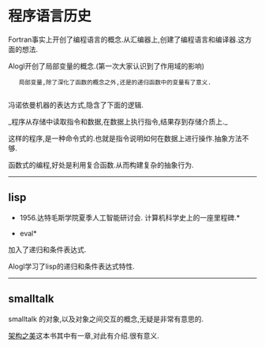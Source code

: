 = 程序语言历史 =

Fortran事实上开创了编程语言的概念.从汇编器上,创建了编程语言和编译器.这方面的想法.

Alogl开创了局部变量的概念.(第一次大家认识到了作用域的影响)

    局部变量,除了深化了函数的概念之外,还是的递归函数中的变量有了意义.
    
冯诺依曼机器的表达方式,隐含了下面的逻辑.

_程序从存储中读取指令和数据,在数据上执行指令,结果存到存储介质上._

这样的程序,是一种命令式的.也就是指令说明如何在数据上进行操作.抽象方法不够.

函数式的编程,好处是利用复合函数.从而构建复杂的抽象行为.

----
== lisp ==
*1956.达特毛斯学院夏季人工智能研讨会. 计算机科学史上的一座里程碑.*

*eval*

加入了递归和条件表达式.

Alogl学习了lisp的递归和条件表达式特性.

----
== smalltalk ==

smalltalk 的对象,以及对象之间交互的概念,无疑是非常有意思的.

[[beauty_of_arch|架构之美]]这本书其中有一章,对此有介绍.很有意义.
